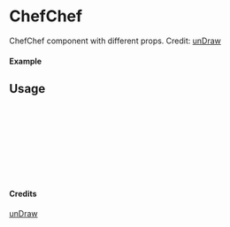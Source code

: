 
<Meta of={ChefChef} title="unDraw/ChefChef" />

# ChefChef

ChefChef component with different props.
Credit: [unDraw](https://undraw.co/illustrations)

#### Example

<Canvas of={ChefChef.Primary} />

## Usage

```ts
import { ChefChef } from "yadl-ui";

const Example = () => {
  return (
      <ChefChef />
  );
};

export default Example;
```

#### Credits
[unDraw](https://undraw.co/illustrations)
